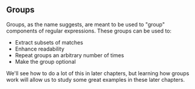 ## Groups

Groups, as the name suggests, are meant to be used to "group" components of regular expressions. These groups can be used to:

-   Extract subsets of matches
-   Enhance readability
-   Repeat groups an arbitrary number of times
-   Make the group optional

We'll see how to do a lot of this in later chapters, but learning how groups work will allow us to study some great examples in these later chapters.
